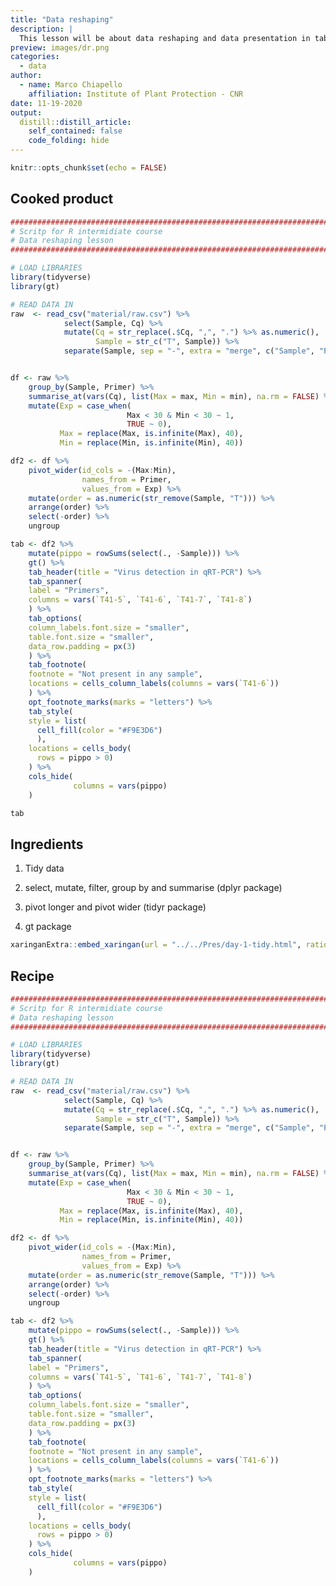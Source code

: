 ```yaml
---
title: "Data reshaping"
description: |
  This lesson will be about data reshaping and data presentation in tables. We will read data, transform and finally present them in customable tables.
preview: images/dr.png
categories:
  - data
author:
  - name: Marco Chiapello 
    affiliation: Institute of Plant Protection - CNR
date: 11-19-2020
output:
  distill::distill_article:
    self_contained: false
    code_folding: hide
---
```


```r
knitr::opts_chunk$set(echo = FALSE)
```

## Cooked product

```r
################################################################################
# Scritp for R intermidiate course
# Data reshaping lesson
################################################################################

# LOAD LIBRARIES
library(tidyverse)
library(gt)

# READ DATA IN
raw  <- read_csv("material/raw.csv") %>%
            select(Sample, Cq) %>%
            mutate(Cq = str_replace(.$Cq, ",", ".") %>% as.numeric(),
                   Sample = str_c("T", Sample)) %>%
            separate(Sample, sep = "-", extra = "merge", c("Sample", "Primer")) 


df <- raw %>%
    group_by(Sample, Primer) %>%
    summarise_at(vars(Cq), list(Max = max, Min = min), na.rm = FALSE) %>%
    mutate(Exp = case_when(
                          Max < 30 & Min < 30 ~ 1,
                          TRUE ~ 0),
           Max = replace(Max, is.infinite(Max), 40),
           Min = replace(Min, is.infinite(Min), 40))

df2 <- df %>%
    pivot_wider(id_cols = -(Max:Min),
                names_from = Primer,
                values_from = Exp) %>%
    mutate(order = as.numeric(str_remove(Sample, "T"))) %>%
    arrange(order) %>%
    select(-order) %>%
    ungroup

tab <- df2 %>%
    mutate(pippo = rowSums(select(., -Sample))) %>%
    gt() %>%
    tab_header(title = "Virus detection in qRT-PCR") %>%
    tab_spanner(
    label = "Primers",
    columns = vars(`T41-5`, `T41-6`, `T41-7`, `T41-8`)
    ) %>%
    tab_options(
    column_labels.font.size = "smaller",
    table.font.size = "smaller",
    data_row.padding = px(3)
    ) %>%
    tab_footnote(
    footnote = "Not present in any sample",
    locations = cells_column_labels(columns = vars(`T41-6`))
    ) %>%
    opt_footnote_marks(marks = "letters") %>%
    tab_style(
    style = list(
      cell_fill(color = "#F9E3D6")
      ),
    locations = cells_body(
      rows = pippo > 0)
    ) %>% 
    cols_hide(
              columns = vars(pippo)
    )

tab

```

## Ingredients

1. Tidy data

1. select, mutate, filter, group by and summarise (dplyr package)

1. pivot longer and pivot wider (tidyr package)

1. gt package

```r
xaringanExtra::embed_xaringan(url = "../../Pres/day-1-tidy.html", ratio = "16:9")
```


## Recipe

```r
################################################################################
# Scritp for R intermidiate course
# Data reshaping lesson
################################################################################

# LOAD LIBRARIES
library(tidyverse)
library(gt)

# READ DATA IN
raw  <- read_csv("material/raw.csv") %>%
            select(Sample, Cq) %>%
            mutate(Cq = str_replace(.$Cq, ",", ".") %>% as.numeric(),
                   Sample = str_c("T", Sample)) %>%
            separate(Sample, sep = "-", extra = "merge", c("Sample", "Primer")) 


df <- raw %>%
    group_by(Sample, Primer) %>%
    summarise_at(vars(Cq), list(Max = max, Min = min), na.rm = FALSE) %>%
    mutate(Exp = case_when(
                          Max < 30 & Min < 30 ~ 1,
                          TRUE ~ 0),
           Max = replace(Max, is.infinite(Max), 40),
           Min = replace(Min, is.infinite(Min), 40))

df2 <- df %>%
    pivot_wider(id_cols = -(Max:Min),
                names_from = Primer,
                values_from = Exp) %>%
    mutate(order = as.numeric(str_remove(Sample, "T"))) %>%
    arrange(order) %>%
    select(-order) %>%
    ungroup

tab <- df2 %>%
    mutate(pippo = rowSums(select(., -Sample))) %>%
    gt() %>%
    tab_header(title = "Virus detection in qRT-PCR") %>%
    tab_spanner(
    label = "Primers",
    columns = vars(`T41-5`, `T41-6`, `T41-7`, `T41-8`)
    ) %>%
    tab_options(
    column_labels.font.size = "smaller",
    table.font.size = "smaller",
    data_row.padding = px(3)
    ) %>%
    tab_footnote(
    footnote = "Not present in any sample",
    locations = cells_column_labels(columns = vars(`T41-6`))
    ) %>%
    opt_footnote_marks(marks = "letters") %>%
    tab_style(
    style = list(
      cell_fill(color = "#F9E3D6")
      ),
    locations = cells_body(
      rows = pippo > 0)
    ) %>% 
    cols_hide(
              columns = vars(pippo)
    )
```

